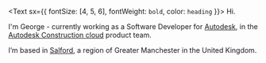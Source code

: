 <Text sx={{ fontSize: [4, 5, 6], fontWeight: `bold`, color: `heading` }}>
  Hi.
</Text>

I'm George - currently working as a Software Developer for <a href="//autodesk.co.uk" target="_blank" rel="noopener noreferrer" >Autodesk</a>, in the [Autodesk Construction cloud](//construction.autodesk.com/) product team.

I’m based in [Salford](https://www.google.co.uk/maps/place/Salford+District/), a region of Greater Manchester in the United Kingdom.
